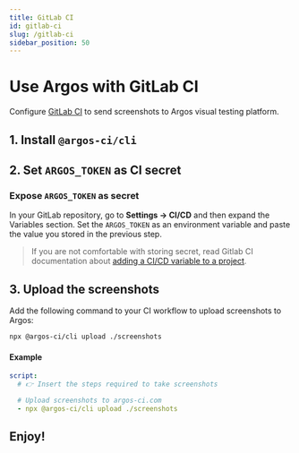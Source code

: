 ```yaml
---
title: GitLab CI
id: gitlab-ci
slug: /gitlab-ci
sidebar_position: 50
---
```



# Use Argos with GitLab CI

Configure [GitLab CI](https://docs.gitlab.com/ee/ci/) to send screenshots to Argos visual testing platform.

## 1. Install `@argos-ci/cli`

<InstallCliCommand />

## 2. Set `ARGOS_TOKEN` as CI secret

<TokenStep />

### Expose `ARGOS_TOKEN` as secret

In your GitLab repository, go to **Settings -> CI/CD** and then expand the Variables section. Set the `ARGOS_TOKEN` as an environment variable and paste the value you stored in the previous step.

> If you are not comfortable with storing secret, read Gitlab CI documentation about [adding a CI/CD variable to a project](https://docs.gitlab.com/ee/ci/variables/#add-a-cicd-variable-to-a-project).

## 3. Upload the screenshots

Add the following command to your CI workflow to upload screenshots to Argos:

```sh
npx @argos-ci/cli upload ./screenshots
```

#### Example

```yml title=".gitlab-ci.yml"
script:
  # 👉 Insert the steps required to take screenshots

  # Upload screenshots to argos-ci.com
  - npx @argos-ci/cli upload ./screenshots
```

<RepositoryExampleLink />

## Enjoy!

<Enjoy />
